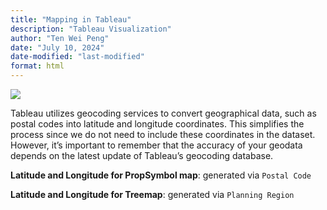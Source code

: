 ---
title: "Mapping in Tableau"
description: "Tableau Visualization"
author: "Ten Wei Peng"
date: "July 10, 2024"
date-modified: "last-modified"
format: html
---

[![](/images/Mapping.PNG)](https://public.tableau.com/app/profile/wei.peng.ten/viz/maps_17178261831200/Dashboard2){target="_blank"}

::: callout-note
Tableau utilizes geocoding services to convert geographical data, such as postal codes into latitude and longitude coordinates. This simplifies the process since we do not need to include these coordinates in the dataset. However, it's important to remember that the accuracy of your geodata depends on the latest update of Tableau's geocoding database.
:::

**Latitude and Longitude for PropSymbol map**: generated via `Postal Code`

**Latitude and Longitude for Treemap**: generated via `Planning Region`
